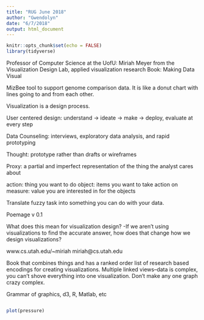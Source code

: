```yaml
---
title: "RUG June 2018"
author: "Gwendolyn"
date: "6/7/2018"
output: html_document
---
```


```r
knitr::opts_chunk$set(echo = FALSE)
library(tidyverse)
```

Professor of Computer Science at the UofU:  Miriah Meyer from the Visualization Design Lab, applied visualization research
Book: Making Data Visual 

MizBee tool to support genome comparison data. It is like a donut chart with lines going to and from each other. 

Visualization is a design process. 

User centered design: understand -> ideate -> make -> deploy, evaluate at every step

Data Counseling:
interviews, exploratory data analysis, and rapid prototyping

Thought: prototype rather than drafts or wireframes

Proxy: a partial and imperfect representation of the thing the analyst cares about

action: thing you want to do
object: items you want to take action on
measure: value you are interested in for the objects

Translate fuzzy task into something you can do with your data. 

Poemage v 0.1 

What does this mean for visualization design? 
-If we aren't using visualizations to find the accurate answer, how does that change how we design visualizations? 

www.cs.utah.edu/~miriah
miriah@cs.utah.edu

Book that combines things and has a ranked order list of research based encodings for creating visualizations.
Multiple linked views--data is complex, you can't shove everything into one visualization. Don't make any one graph crazy complex. 

Grammar of graphics, d3, R, Matlab, etc









```r

```



```r
plot(pressure)
```


